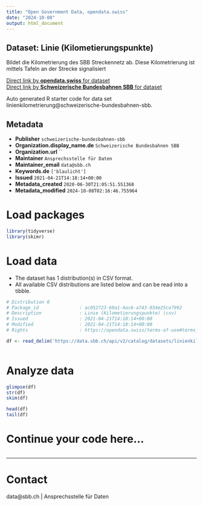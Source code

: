 ```yaml
---
title: "Open Government Data, opendata.swiss"
date: "2024-10-08"
output: html_document
---
```


## Dataset: Linie (Kilometierungspunkte)

Bildet die Kilometrierung des SBB Streckennetz ab. Diese Kilometrierung ist mittels Tafeln an der Strecke signalisiert

[Direct link by **opendata.swiss** for dataset](https://opendata.swiss/de/dataset/linienkilometrierung)<br>
[Direct link by **Schweizerische Bundesbahnen SBB** for dataset](https://data.sbb.ch/explore/dataset/linienkilometrierung/)

Auto generated R starter code for data set linienkilometrierung@schweizerische-bundesbahnen-sbb.

## Metadata

- **Publisher** `schweizerische-bundesbahnen-sbb`
- **Organization.display_name.de** `Schweizerische Bundesbahnen SBB`
- **Organization.url** ``
- **Maintainer** `Ansprechsstelle für Daten`
- **Maintainer_email** `data@sbb.ch`
- **Keywords.de** `['blaulicht']`
- **Issued** `2021-04-21T14:18:14+00:00`
- **Metadata_created** `2020-06-30T21:05:51.551368`
- **Metadata_modified** `2024-10-08T02:16:46.755964`


# Load packages

```r

library(tidyverse)
library(skimr)

```

# Load data

-   The dataset has 1 distribution(s) in CSV format.
-   All available CSV distributions are listed below and can be read into a tibble.

```r

# Distribution 0
# Package_id               : ac052723-69a1-4ac6-a743-034e25ce7992
# Description              : Linie (Kilometierungspunkte) (csv)
# Issued                   : 2021-04-21T14:18:14+00:00
# Modified                 : 2021-04-21T14:18:14+00:00
# Rights                   : https://opendata.swiss/terms-of-use#terms_by

df <- read_delim('https://data.sbb.ch/api/v2/catalog/datasets/linienkilometrierung/exports/csv?use_labels=true')



```

# Analyze data

```r

glimpse(df)
str(df)
skim(df)

head(df)
tail(df)

```

# Continue your code here...

```r

```

------------------------------------------------------------------------

# Contact

data@sbb.ch | Ansprechsstelle für Daten
